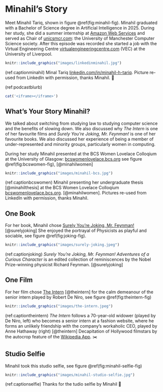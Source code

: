 # Minahil's Story {#minahil}

Meet Minahil Tariq, shown in figure \@ref(fig:minahil-fig). Minahil graduated with a Bachelor of Science degree in Artificial Intelligence in 2025. During her study, she did a summer internship at [Amazon Web Services](https://en.wikipedia.org/wiki/Amazon_Web_Services) and served as Chair of [unicsmcr.com](https://unicsmcr.com): the University of Manchester Computer Science society. After this episode was recorded she started a job with the Virtual Engineering Centre [virtualengineeringcentre.com](https://www.virtualengineeringcentre.com/) (VEC) at the University of Liverpool.

```r
knitr::include_graphics("images/linkedinminahil.jpg")
```
(ref:captionminahil) Minal Tariq [linkedin.com/in/minahil-h-tariq](https://uk.linkedin.com/in/minahil-h-tariq). Picture re-used from LinkedIn with permission, thanks Minahil. 🙏

(ref:podcastblurb)


```r
cat('<iframe></iframe>')
```

## What's Your Story Minahil? {#minahil-story}

We talked about switching from studying law to studying computer science and the benefits of slowing down. We also discussed why _The Intern_ is one of her favourite films and _Surely You're Joking, Mr. Feynman!_ is one of her favourite books. We also discussed her experience of being a member of under-represented and minority groups, particularly women in computing.

During her study Minahil presented at the BCS Women Lovelace Colloqium at the University of Glasgow: [bcswomenlovelace.bcs.org](https://bcswomenlovelace.bcs.org/) see figure \@ref(fig:bcswomen-fig), [@minahilwomen]

```r
knitr::include_graphics("images/minahil-bcs.jpg")
```
(ref:captionbcswomen) Minahil presenting her undergraduate thesis [@minahilthesis] at the BCS Women Lovelace Colloqium [bcswomenlovelace.bcs.org](https://bcswomenlovelace.bcs.org/). [@minahilwomen]. Pictures re-used from LinkedIn with permission, thanks Minahil.


## One Book {#minahil-book}

For her book, Minahil chose [Surely You're Joking, Mr. Feynman!](https://en.wikipedia.org/wiki/Surely_You%27re_Joking,_Mr._Feynman!) [@surelyjoking] She enjoyed the portrayal of Physicists as playful and sociable, see figure \@ref(fig:joking-fig).

```r
knitr::include_graphics("images/surely-joking.jpeg")
```


(ref:captionjoking) _Surely You're Joking, Mr. Feynman! Adventures of a
Curious Character_ is an edited collection of reminiscences by the Nobel Prize-winning
physicist Richard Feynman. [@surelyjoking]


## One Film {#minahil-film}

For her film chose [The Intern](https://en.wikipedia.org/wiki/The_Intern) [@theintern] for the calm demeanour of the senior intern played by Robert De Niro, see figure \@ref(fig:theintern-fig)

```r
knitr::include_graphics("images/the-intern.jpeg")
```

(ref:captiontheintern) _The Intern_ follows a 70-year-old widower (played by De Niro, left) who becomes a senior intern at a fashion website, where he forms an unlikely friendship with the company's workaholic CEO, played by Anne Hathaway (right) [@theintern] Decapitation of Hollywood filmstars by the autocrop feature of the [Wikipedia App](https://apps.apple.com/us/app/wikipedia/id324715238). ✂️


## Studio Selfie {#minahil-selfie}

Minahil took this studio selfie, see figure \@ref(fig:minahil-selfie-fig)

```r
knitr::include_graphics("images/minahil-studio-selfie.jpg")
```
(ref:captionselfie) Thanks for the tudio selfie by Minahil 🤳

